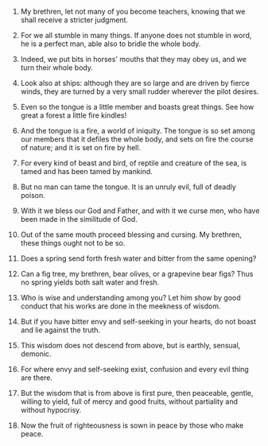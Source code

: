 
1. My brethren, let not many of you become teachers, knowing that we shall receive a stricter judgment.

2. For we all stumble in many things. If anyone does not stumble in word, he is a perfect man, able also to bridle the whole body.

3. Indeed, we put bits in horses' mouths that they may obey us, and we turn their whole body.

4. Look also at ships: although they are so large and are driven by fierce winds, they are turned by a very small rudder wherever the pilot desires.

5. Even so the tongue is a little member and boasts great things. See how great a forest a little fire kindles!

6. And the tongue is a fire, a world of iniquity. The tongue is so set among our members that it defiles the whole body, and sets on fire the course of nature; and it is set on fire by hell.

7. For every kind of beast and bird, of reptile and creature of the sea, is tamed and has been tamed by mankind.

8. But no man can tame the tongue. It is an unruly evil, full of deadly poison.

9. With it we bless our God and Father, and with it we curse men, who have been made in the similitude of God.

10. Out of the same mouth proceed blessing and cursing. My brethren, these things ought not to be so.

11. Does a spring send forth fresh water and bitter from the same opening?

12. Can a fig tree, my brethren, bear olives, or a grapevine bear figs? Thus no spring yields both salt water and fresh.

13. Who is wise and understanding among you? Let him show by good conduct that his works are done in the meekness of wisdom.

14. But if you have bitter envy and self-seeking in your hearts, do not boast and lie against the truth.

15. This wisdom does not descend from above, but is earthly, sensual, demonic.

16. For where envy and self-seeking exist, confusion and every evil thing are there.

17. But the wisdom that is from above is first pure, then peaceable, gentle, willing to yield, full of mercy and good fruits, without partiality and without hypocrisy.

18. Now the fruit of righteousness is sown in peace by those who make peace.


